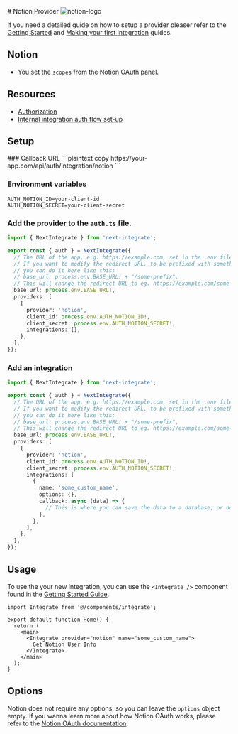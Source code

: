 
<div className="flex w-full items-center justify-between gap-4">
  # Notion Provider
  <Image src="/icons/notion.svg" alt="notion-logo" width={48} height={48} />
</div>

If you need a detailed guide on how to setup a provider pleaser refer to the [Getting Started](/docs/getting-started) and [Making your first integration](/docs/making-your-first-integration) guides.

## Notion

- You set the `scopes` from the Notion OAuth panel.

## Resources

- [Authorization](https://developers.notion.com/docs/authorization)
- [Internal integration auth flow set-up](https://developers.notion.com/docs/authorization#internal-integration-auth-flow-set-up)

## Setup

<Steps>
### Callback URL
```plaintext copy
https://your-app.com/api/auth/integration/notion
```

### Environment variables

```.env filename=".env.local" copy
AUTH_NOTION_ID=your-client-id
AUTH_NOTION_SECRET=your-client-secret
```

### Add the provider to the `auth.ts` file.

```ts filename="auth.ts" copy {11-16}
import { NextIntegrate } from 'next-integrate';

export const { auth } = NextIntegrate({
  // The URL of the app, e.g. https://example.com, set in the .env file.
  // If you want to modify the redirect URL, to be prefixed with something else,
  // you can do it here like this:
  // base_url: process.env.BASE_URL! + "/some-prefix",
  // This will change the redirect URL to eg. https://example.com/some-prefix/api/auth/integrations/google
  base_url: process.env.BASE_URL!,
  providers: [
    {
      provider: 'notion',
      client_id: process.env.AUTH_NOTION_ID!,
      client_secret: process.env.AUTH_NOTION_SECRET!,
      integrations: [],
    },
  ],
});
```

### Add an integration

```ts copy filename="auth.ts" {16-24}
import { NextIntegrate } from 'next-integrate';

export const { auth } = NextIntegrate({
  // The URL of the app, e.g. https://example.com, set in the .env file.
  // If you want to modify the redirect URL, to be prefixed with something else,
  // you can do it here like this:
  // base_url: process.env.BASE_URL! + "/some-prefix",
  // This will change the redirect URL to eg. https://example.com/some-prefix/api/auth/integrations/google
  base_url: process.env.BASE_URL!,
  providers: [
    {
      provider: 'notion',
      client_id: process.env.AUTH_NOTION_ID!,
      client_secret: process.env.AUTH_NOTION_SECRET!,
      integrations: [
        {
          name: 'some_custom_name',
          options: {},
          callback: async (data) => {
            // This is where you can save the data to a database, or do something else with it.
          },
        },
      ],
    },
  ],
});
```

</Steps>

## Usage

To use the your new integration, you can use the `<Integrate />` component found in the [Getting Started Guide]("docs/getting-started#create-an-integrate-components").

```tsx copy {1, 6-8}
import Integrate from '@/components/integrate';

export default function Home() {
  return (
    <main>
      <Integrate provider="notion" name="some_custom_name">
        Get Notion User Info
      </Integrate>
    </main>
  );
}
```

## Options

Notion does not require any options, so you can leave the `options` object empty. If you wanna learn more about how Notion OAuth works, please refer to the [Notion OAuth documentation](https://developers.notion.com/docs/authorization).
